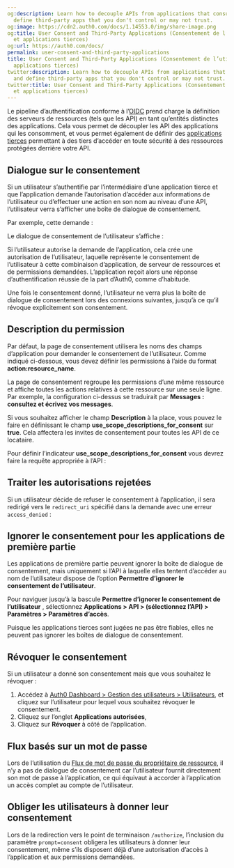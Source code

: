 ```yaml
---
og:description: Learn how to decouple APIs from applications that consume them and
  define third-party apps that you don't control or may not trust.
og:image: https://cdn2.auth0.com/docs/1.14553.0/img/share-image.png
og:title: User Consent and Third-Party Applications (Consentement de l’utilisateur
  et applications tierces)
og:url: https://auth0.com/docs/
permalink: user-consent-and-third-party-applications
title: User Consent and Third-Party Applications (Consentement de l’utilisateur et
  applications tierces)
twitter:description: Learn how to decouple APIs from applications that consume them
  and define third-party apps that you don't control or may not trust.
twitter:title: User Consent and Third-Party Applications (Consentement de l’utilisateur
  et applications tierces)
---
```


Le pipeline d’authentification conforme à l’[OIDC](/protocols/openid-connect-protocol) prend charge la définition des serveurs de ressources (tels que les API) en tant qu’entités distinctes des applications. Cela vous permet de découpler les API des applications qui les consomment, et vous permet également de définir des [applications tierces](/applications/confidential-and-public-applications/first-party-and-third-party-applications) permettant à des tiers d’accéder en toute sécurité à des ressources protégées derrière votre API.

## Dialogue sur le consentement

Si un utilisateur s’authentifie par l’intermédiaire d’une application tierce et que l’application demande l’autorisation d’accéder aux informations de l’utilisateur ou d’effectuer une action en son nom au niveau d’une API, l’utilisateur verra s’afficher une boîte de dialogue de consentement.

Par exemple, cette demande :



Le dialogue de consentement de l’utilisateur s’affiche :

Si l’utilisateur autorise la demande de l’application, cela crée une autorisation de l’utilisateur, laquelle représente le consentement de l’utilisateur à cette combinaison d’application, de serveur de ressources et de permissions demandées. L’application reçoit alors une réponse d’authentification réussie de la part d’Auth0, comme d’habitude.

Une fois le consentement donné, l’utilisateur ne verra plus la boîte de dialogue de consentement lors des connexions suivantes, jusqu’à ce qu’il révoque explicitement son consentement.

## Description du permission

Par défaut, la page de consentement utilisera les noms des champs d’application pour demander le consentement de l’utilisateur. Comme indiqué ci-dessous, vous devez définir les permissions à l’aide du format **action:resource_name**.

La page de consentement regroupe les permissions d’une même ressource et affiche toutes les actions relatives à cette ressource sur une seule ligne. Par exemple, la configuration ci-dessus se traduirait par **Messages : consultez et écrivez vos messages**.

Si vous souhaitez afficher le champ **Description** à la place, vous pouvez le faire en définissant le champ **use_scope_descriptions_for_consent** sur **true**. Cela affectera les invites de consentement pour toutes les API de ce locataire.

Pour définir l’indicateur **use_scope_descriptions_for_consent** vous devrez faire la requête appropriée à l’API :



## Traiter les autorisations rejetées

Si un utilisateur décide de refuser le consentement à l’application, il sera redirigé vers le `redirect_uri` spécifié dans la demande avec une erreur `access_denied` :



## Ignorer le consentement pour les applications de première partie

Les applications de première partie peuvent ignorer la boîte de dialogue de consentement, mais uniquement si l’API à laquelle elles tentent d’accéder au nom de l’utilisateur dispose de l’option **Permettre d’ignorer le consentement de l’utilisateur**.

Pour naviguer jusqu’à la bascule **Permettre d’ignorer le consentement de l’utilisateur** , sélectionnez **Applications > API > (sélectionnez l’API) > Paramètres > Paramètres d’accès**.



Puisque les applications tierces sont jugées ne pas être fiables, elles ne peuvent pas ignorer les boîtes de dialogue de consentement.

## Révoquer le consentement

Si un utilisateur a donné son consentement mais que vous souhaitez le révoquer :

1. Accédez à [Auth0 Dashboard > Gestion des utilisateurs > Utilisateurs](%24%7Bmanage_url%7D/#/users), et cliquez sur l’utilisateur pour lequel vous souhaitez révoquer le consentement.
2. Cliquez sur l’onglet **Applications autorisées**,
3. Cliquez sur **Révoquer** à côté de l’application.

## Flux basés sur un mot de passe

Lors de l’utilisation du [Flux de mot de passe du propriétaire de ressource](/login/flows/resource-owner-password-flow), il n’y a pas de dialogue de consentement car l’utilisateur fournit directement son mot de passe à l’application, ce qui équivaut à accorder à l’application un accès complet au compte de l’utilisateur.

## Obliger les utilisateurs à donner leur consentement

Lors de la redirection vers le point de terminaison `/authorize`, l’inclusion du paramètre `prompt=consent` obligera les utilisateurs à donner leur consentement, même s’ils disposent déjà d’une autorisation d’accès à l’application et aux permissions demandées.
